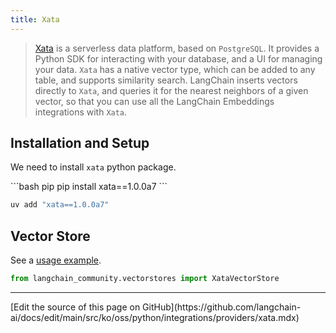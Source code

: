 ```yaml
---
title: Xata
---
```


> [Xata](https://xata.io) is a serverless data platform, based on `PostgreSQL`.
> It provides a Python SDK for interacting with your database, and a UI
> for managing your data.
> `Xata` has a native vector type, which can be added to any table, and
> supports similarity search. LangChain inserts vectors directly to `Xata`,
> and queries it for the nearest neighbors of a given vector, so that you can
> use all the LangChain Embeddings integrations with `Xata`.


## Installation and Setup


We need to install `xata` python package.

<CodeGroup>
```bash pip
pip install xata==1.0.0a7
```

```bash uv
uv add "xata==1.0.0a7"
```
</CodeGroup>

## Vector Store

See a [usage example](/oss/python/integrations/vectorstores/xata).

```python
from langchain_community.vectorstores import XataVectorStore
```

---

<Callout icon="pen-to-square" iconType="regular">
  [Edit the source of this page on GitHub](https://github.com/langchain-ai/docs/edit/main/src/ko/oss/python/integrations/providers/xata.mdx)
</Callout>

